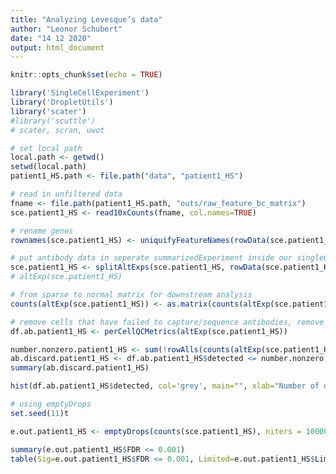 ```yaml
---
title: "Analyzing Levesque’s data"
author: "Leonor Schubert"
date: "14 12 2020"
output: html_document
---
```


```r
knitr::opts_chunk$set(echo = TRUE)
```


```r
library('SingleCellExperiment')
library('DropletUtils')
library('scater')
#library('scuttle')
# scater, scran, uwot

```

```r
# set local path
local.path <- getwd()
setwd(local.path)
patient1_HS.path <- file.path("data", "patient1_HS")

# read in unfiltered data
fname <- file.path(patient1_HS.path, "outs/raw_feature_bc_matrix")
sce.patient1_HS <- read10xCounts(fname, col.names=TRUE)

# rename genes
rownames(sce.patient1_HS) <- uniquifyFeatureNames(rowData(sce.patient1_HS)$ID, rowData(sce.patient1_HS)$Symbol)

# put antibody data in seperate summarizedExperiment inside our singleCellExperiment
sce.patient1_HS <- splitAltExps(sce.patient1_HS, rowData(sce.patient1_HS)$Type)
# altExp(sce.patient1_HS)

# from sparse to normal matrix for downstream analysis
counts(altExp(sce.patient1_HS)) <- as.matrix(counts(altExp(sce.patient1_HS)))

```

```r
# remove cells that have failed to capture/sequence antibodies, remove cells that have unusually low numbers antibodies (less than or equal to half of the total number of tags)
df.ab.patient1_HS <- perCellQCMetrics(altExp(sce.patient1_HS))

number.nonzero.patient1_HS <- sum(!rowAlls(counts(altExp(sce.patient1_HS)), value=0L))
ab.discard.patient1_HS <- df.ab.patient1_HS$detected <= number.nonzero.patient1_HS/2
summary(ab.discard.patient1_HS)

hist(df.ab.patient1_HS$detected, col='grey', main="", xlab="Number of detected Antibody-tags") + abline(v=number.nonzero.patient1_HS/2, col="red", lty=2)
```

```r
# using emptyDrops
set.seed(11)t

e.out.patient1_HS <- emptyDrops(counts(sce.patient1_HS), niters = 100000)

summary(e.out.patient1_HS$FDR <= 0.001)
table(Sig=e.out.patient1_HS$FDR <= 0.001, Limited=e.out.patient1_HS$Limited)
```

